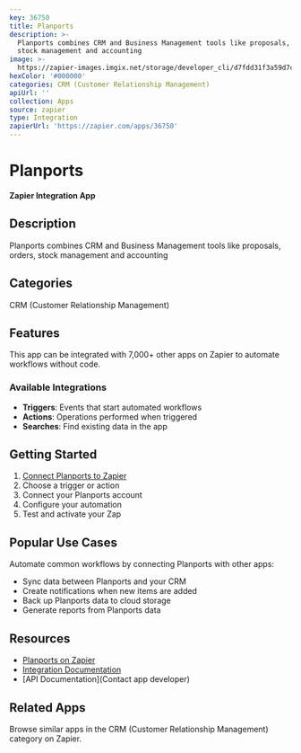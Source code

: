 ```yaml
---
key: 36750
title: Planports
description: >-
  Planports combines CRM and Business Management tools like proposals, orders,
  stock management and accounting
image: >-
  https://zapier-images.imgix.net/storage/developer_cli/d7fdd31f3a59d7cc61ebc84f53864f4d.png?auto=format%2Ccompress&ixlib=python-3.0.0&q=50
hexColor: '#000000'
categories: CRM (Customer Relationship Management)
apiUrl: ''
collection: Apps
source: zapier
type: Integration
zapierUrl: 'https://zapier.com/apps/36750'
---
```

# Planports

**Zapier Integration App**

## Description

Planports combines CRM and Business Management tools like proposals, orders, stock management and accounting

## Categories

CRM (Customer Relationship Management)

## Features

This app can be integrated with 7,000+ other apps on Zapier to automate workflows without code.

### Available Integrations

- **Triggers**: Events that start automated workflows
- **Actions**: Operations performed when triggered
- **Searches**: Find existing data in the app

## Getting Started

1. [Connect Planports to Zapier](https://zapier.com/apps/36750)
2. Choose a trigger or action
3. Connect your Planports account
4. Configure your automation
5. Test and activate your Zap

## Popular Use Cases

Automate common workflows by connecting Planports with other apps:

- Sync data between Planports and your CRM
- Create notifications when new items are added
- Back up Planports data to cloud storage
- Generate reports from Planports data

## Resources

- [Planports on Zapier](https://zapier.com/apps/36750)
- [Integration Documentation](https://zapier.com/apps/36750/integrations)
- [API Documentation](Contact app developer)

## Related Apps

Browse similar apps in the CRM (Customer Relationship Management) category on Zapier.
